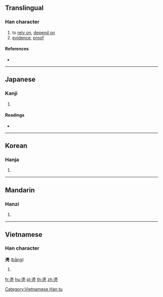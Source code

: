 {{character info/new}}
{{also|憑}}
==Translingual==

===Han character===
{{Han char|rn=16|rad=几|as=12|sn=14|four=|canj=IFHN|ids=⿱馮几}}

# to [[rely on]], [[depend on]]
# [[evidence]], [[proof]]

====References====
* {{Han ref|kx=0134.370|dkj=01798|dj=0300.220|hdz=10278.190|uh=51F4|ud=20980}}

----

==Japanese==

===Kanji===
{{ja-kanji|grade=|rs=几12}}

# {{defn|lang=ja|sort=几12}}

====Readings====
* {{ja-readings|on=[[ひょう]] (hyō)|kun=}}

----

==Korean==

===Hanja===
{{ko-hanja|hangeul=빙|rv=bing|mr=ping|y=ping}}

# {{defn|lang=ko|sort=几12}}

----

==Mandarin==

===Hanzi===
{{cmn-hanzi|pin=[[píng]] ([[ping2]])|wg=p'ing<sup>2</sup>}}

# {{defn|lang=cmn|sort=几12}}

----

==Vietnamese==

===Han character===
'''凴''' ([[bằng]])

# {{defn|lang=vi}}

[[Category:Vietnamese Han tu]]

[[fr:凴]]
[[hu:凴]]
[[pl:凴]]
[[th:凴]]
[[zh:凴]]